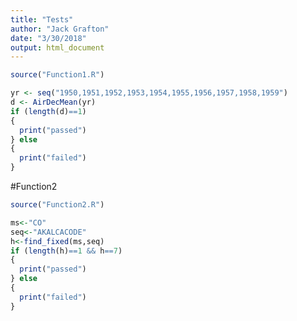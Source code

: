 ```yaml
---
title: "Tests"
author: "Jack Grafton"
date: "3/30/2018"
output: html_document
---
```


```r
source("Function1.R")
```

```r
yr <- seq("1950,1951,1952,1953,1954,1955,1956,1957,1958,1959")
d <- AirDecMean(yr)
if (length(d)==1)
{
  print("passed")
} else
{
  print("failed")
}
```

#Function2
```r
source("Function2.R")
```

```r
ms<-"CO"
seq<-"AKALCACODE"
h<-find_fixed(ms,seq)
if (length(h)==1 && h==7)
{
  print("passed")
} else
{
  print("failed")
}
```
